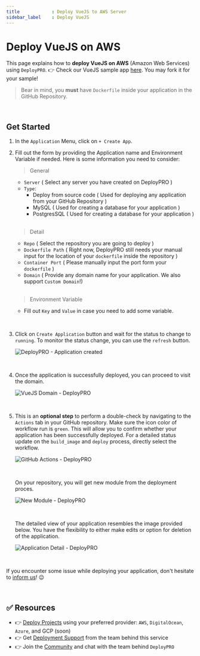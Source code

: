 ```yaml
---
title            : Deploy VueJS to AWS Server
sidebar_label    : Deploy VueJS
---
```


# Deploy VueJS on AWS 

This page explains how to **deploy VueJS on AWS** (Amazon Web Services) using `DeployPRO`. 👉 Check our VueJS sample app [here](https://github.com/app-generator/deploypro-vue). You may fork it for your sample!

> Bear in mind, you **must** have `Dockerfile` inside your application in the GitHub Repository.

<br />

## Get Started

1. In the `Application` Menu, click on `+ Create App`.
2. Fill out the form by providing the Application name and Environment Variable if needed. Here is some information you need to consider:

    > General

    - `Server` ( Select any server you have created on DeployPRO )
    - `Type`:
        - Deploy from source code ( Used for deploying any application from your GitHub Repository )
        - MySQL ( Used for creating a database for your application )
        - PostgresSQL ( Used for creating a database for your application )

    <br />

    > Detail

    - `Repo` ( Select the repository you are going to deploy )
    - `Dockerfile Path` ( Right now, DeployPRO still needs your manual input for the location of your `dockerfile` inside the repository )
    - `Container Port` ( Please manually input the port form your `dockerfile` )
    - `Domain` ( Provide any domain name for your application. We also support `Custom Domain`!)

    <br />
    
    > Environment Variable

    - Fill out `Key` and `Value` in case you need to add some variable.

<br />

3. Click on `Create Application` button and wait for the status to change to `running`. To monitor the status change, you can use the `refresh` button.

    ![DeployPRO - Application created](https://github.com/app-generator/deploypro-docs/assets/46531367/7932a386-c989-4ee1-a0b4-8a4e9025b4d2)

<br />

4. Once the application is successfully deployed, you can proceed to visit the domain.
    
    ![VueJS Domain - DeployPRO](https://github.com/app-generator/deploypro-docs/assets/46531367/24cffb6b-d574-49e5-a4d6-175bbebc9fa8)

<br />

5. This is an **optional step** to perform a double-check by navigating to the `Actions` tab in your GitHub repository. Make sure the icon color of workflow run is `green`. This will allow you to confirm whether your application has been successfully deployed. For a detailed status update on the `build_image` and `deploy` process, directly select the workflow.

    ![GitHub Actions - DeployPRO](https://github.com/app-generator/deploypro-docs/assets/46531367/0fe16ffa-60e0-4c0d-989d-ad9268bcf6cd)

    <br />

    On your repository, you will get new module from the deployment proces.

    ![New Module - DeployPRO](https://github.com/app-generator/deploypro-docs/assets/46531367/8bcd1538-11a4-454e-b3ec-b89a80ad20de)

    <br />

    The detailed view of your application resembles the image provided below. You have the flexibility to either make edits or option for deletion of the application.

    ![Application Detail - DeployPRO](https://github.com/app-generator/deploypro-docs/assets/46531367/70a8e8ea-89a6-4d45-a74f-a90a8c75e414)

    <br />

If you encounter some issue while deploying your application, don't hesitate to [inform us](https://discord.gg/qQhjQZhnur)! 😉

<br />

## ✅ Resources

- 👉 [Deploy Projects](https://deploypro.dev/) using your preferred provider: `AWS`, `DigitalOcean`, `Azure`, and GCP (soon)
- 👉 Get [Deployment Support](https://deploypro.dev/support/) from the team behind this service
- 👉 Join the [Community](https://discord.gg/qQhjQZhnur) and chat with the team behind `DeployPRO`